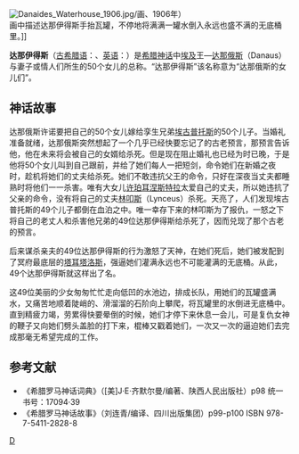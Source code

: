 [[File:Danaides_Waterhouse_1906.jpg|thumb]]/画、1906年）<br/>画中描述达那伊得斯手抬瓦罐，不停地将满满一罐水倒入永远也盛不满的无底桶里。]]

'''达那伊得斯'''（[[古希腊语|古希腊语]]：{{lang|el|Δαναΐδες}}、[[英语|英语]]：{{lang|en|Danaides}}）是[[希腊神话|希腊神话]]中[[埃及|埃及]]王—[[达那俄斯|达那俄斯]]（Danaus）与妻子或情人们所生的50个女儿的总称。“达那伊得斯”该名称意为“达那俄斯的女儿们”。

== 神话故事 ==
达那俄斯许诺要把自己的50个女儿嫁给孪生兄弟[[埃古普托斯|埃古普托斯]]的50个儿子。当婚礼准备就绪，达那俄斯突然想起了一个几乎已经快要忘记了的古老预言，那预言告诉他，他在未来将会被自己的女婿给杀死。但是现在阻止婚礼也已经为时已晚，于是他将50个女儿叫到自己跟前，并给了她们每人一把短剑，命令她们在新婚之夜时，趁机将她们的丈夫给杀死。她们不敢违抗父王的命令，只好在深夜当丈夫都睡熟时将他们一一杀害。唯有大女儿[[许珀耳涅斯特拉|许珀耳涅斯特拉]]太爱自己的丈夫，所以她违抗了父亲的命令，没有将自己的丈夫[[林叩斯|林叩斯]]（Lynceus）杀死。天亮了，人们发现埃古普托斯的49个儿子都倒在血泊之中。唯一幸存下来的林叩斯为了报仇，一怒之下将自己的老丈人和杀害他兄弟的49位达那伊得斯给杀死了，因而兑现了那个古老的预言。

后来谋杀亲夫的49位达那伊得斯的行为激怒了天神，在她们死后，她们被发配到了冥府最底层的[[塔耳塔洛斯|塔耳塔洛斯]]，强逼她们灌满永远也不可能灌满的无底桶。从此，49个达那伊得斯就这样出了名。

这49位美丽的少女匆匆忙忙走向低凹的水池边，排成长队，用她们的瓦罐盛满水，又痛苦地顺着陡峭的、滑溜溜的石阶向上攀爬，将瓦罐里的水倒进无底桶中。直到精疲力竭，劳累得快要晕倒的时候，她们才停下来休息一会儿，可是复仇女神的鞭子又向她们劈头盖脸的打下来，棍棒又戳着她们，一次又一次的逼迫她们去完成那毫无希望完成的工作。

== 参考文献 ==
*《希腊罗马神话词典》（[美]J·E·齐默尔曼/编著、陕西人民出版社）p98 统一书号：17094·39
*《希腊罗马神话故事》（刘连青/编译、四川出版集团）p99-p100 ISBN 978-7-5411-2828-8

{{Authority control}}
[[Category:希臘神話人物|D]]